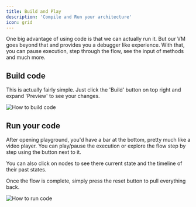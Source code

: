 ```yaml
---
title: Build and Play
description: 'Compile and Run your architecture'
icon: grid
---
```


One big advantage of using code is that we can actually run it. But our VM goes beyond that and provides
you a debugger like experience. With that, you can pause execution, step through the flow, see the input of methods and much more.

## Build code
This is actually fairly simple. Just click the 'Build' button on top right and expand 'Preview' to see your changes.

<Frame
  caption="PS: Preview is a minimap that gives you visual feed while you code"
>
  <img
    className="hidden dark:block"
    src="/images/playground.gif"
    alt="How to build code"
  />
</Frame>


## Run your code
After opening playground, you'd have a bar at the bottom, pretty much like a video player. You can play/pause
the execution or explore the flow step by step using the button next to it.

You can also click on nodes to see there current state and the timeline of their past states.

Once the flow is complete, simply press the reset button to pull everything back.

<Frame>
  <img
    className="hidden dark:block"
    src="https://cdn.statically.io/img/raw.githubusercontent.com/iostreamer-X/public/main/pl.gif"
    alt="How to run code"
  />
</Frame>

